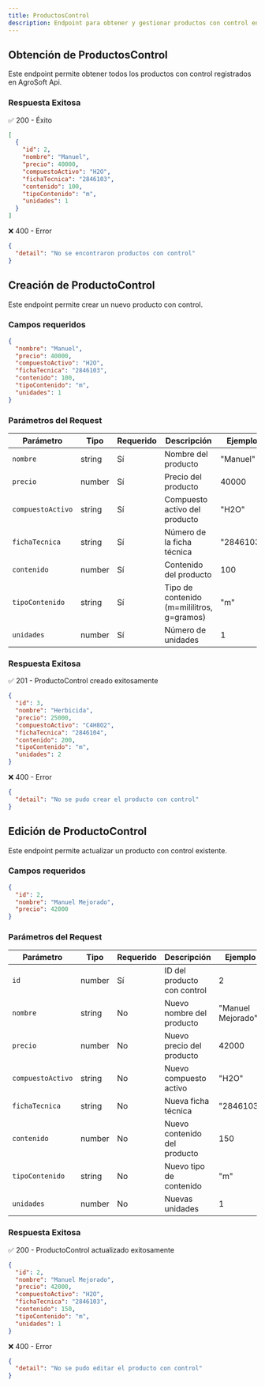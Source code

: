 ```yaml
---
title: ProductosControl
description: Endpoint para obtener y gestionar productos con control en AgroSoft Api
---
```



## Obtención de ProductosControl

<ApiBaseBanner
  method="GET"
  path="/productosControl"
  baseUrl="http://127.0.0.1:8000"
/>

Este endpoint permite obtener todos los productos con control registrados en AgroSoft Api.

### Respuesta Exitosa

✅ 200 - Éxito
```json
[
  {
    "id": 2,
    "nombre": "Manuel",
    "precio": 40000,
    "compuestoActivo": "H2O",
    "fichaTecnica": "2846103",
    "contenido": 100,
    "tipoContenido": "m",
    "unidades": 1
  }
]
```

❌ 400 - Error
```json
{
  "detail": "No se encontraron productos con control"
}
```

## Creación de ProductoControl

<ApiBaseBanner
  method="POST"
  path="/productosControl"
  baseUrl="http://127.0.0.1:8000"
/>

Este endpoint permite crear un nuevo producto con control.

### Campos requeridos

```json
{
  "nombre": "Manuel",
  "precio": 40000,
  "compuestoActivo": "H2O",
  "fichaTecnica": "2846103",
  "contenido": 100,
  "tipoContenido": "m",
  "unidades": 1
}
```

### Parámetros del Request

| Parámetro         | Tipo    | Requerido | Descripción                          | Ejemplo    |
|-------------------|---------|-----------|--------------------------------------|------------|
| `nombre`          | string  | Sí        | Nombre del producto                  | "Manuel"   |
| `precio`          | number  | Sí        | Precio del producto                  | 40000      |
| `compuestoActivo` | string  | Sí        | Compuesto activo del producto        | "H2O"      |
| `fichaTecnica`    | string  | Sí        | Número de la ficha técnica           | "2846103"  |
| `contenido`       | number  | Sí        | Contenido del producto               | 100        |
| `tipoContenido`   | string  | Sí        | Tipo de contenido (m=mililitros, g=gramos) | "m"   |
| `unidades`        | number  | Sí        | Número de unidades                   | 1          |

### Respuesta Exitosa

✅ 201 - ProductoControl creado exitosamente
```json
{
  "id": 3,
  "nombre": "Herbicida",
  "precio": 25000,
  "compuestoActivo": "C4H8O2",
  "fichaTecnica": "2846104",
  "contenido": 200,
  "tipoContenido": "m",
  "unidades": 2
}
```

❌ 400 - Error
```json
{
  "detail": "No se pudo crear el producto con control"
}
```

## Edición de ProductoControl

<ApiBaseBanner
  method="PATCH"
  path="/productosControl/:id"
  baseUrl="http://127.0.0.1:8000"
/>

Este endpoint permite actualizar un producto con control existente.

### Campos requeridos

```json
{
  "id": 2,
  "nombre": "Manuel Mejorado",
  "precio": 42000
}
```

### Parámetros del Request

| Parámetro         | Tipo    | Requerido | Descripción                          | Ejemplo          |
|-------------------|---------|-----------|--------------------------------------|------------------|
| `id`              | number  | Sí        | ID del producto con control          | 2                |
| `nombre`          | string  | No        | Nuevo nombre del producto            | "Manuel Mejorado"|
| `precio`          | number  | No        | Nuevo precio del producto            | 42000            |
| `compuestoActivo` | string  | No        | Nuevo compuesto activo               | "H2O"            |
| `fichaTecnica`    | string  | No        | Nueva ficha técnica                  | "2846103"        |
| `contenido`       | number  | No        | Nuevo contenido del producto         | 150              |
| `tipoContenido`   | string  | No        | Nuevo tipo de contenido              | "m"              |
| `unidades`        | number  | No        | Nuevas unidades                      | 1                |

### Respuesta Exitosa

✅ 200 - ProductoControl actualizado exitosamente
```json
{
  "id": 2,
  "nombre": "Manuel Mejorado",
  "precio": 42000,
  "compuestoActivo": "H2O",
  "fichaTecnica": "2846103",
  "contenido": 150,
  "tipoContenido": "m",
  "unidades": 1
}
```

❌ 400 - Error
```json
{
  "detail": "No se pudo editar el producto con control"
}
```

